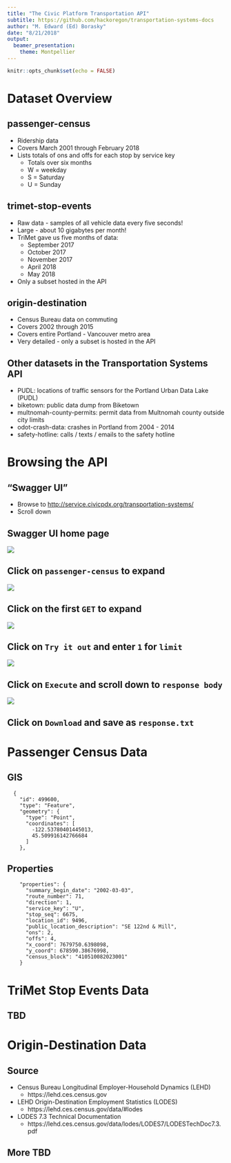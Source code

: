 ```yaml
---
title: "The Civic Platform Transportation API"
subtitle: https://github.com/hackoregon/transportation-systems-docs
author: "M. Edward (Ed) Borasky"
date: "8/21/2018"
output: 
  beamer_presentation:
    theme: Montpellier
---
```


```r
knitr::opts_chunk$set(echo = FALSE)
```

# Dataset Overview

## passenger-census
* Ridership data
* Covers March 2001 through February 2018
* Lists totals of ons and offs for each stop by service key
    - Totals over six months
    - W = weekday
    - S = Saturday
    - U = Sunday

## trimet-stop-events
* Raw data - samples of all vehicle data every five seconds!
* Large - about 10 gigabytes per month!
* TriMet gave us five months of data:
    - September 2017
    - October 2017
    - November 2017
    - April 2018
    - May 2018
* Only a subset hosted in the API

## origin-destination
* Census Bureau data on commuting
* Covers 2002 through 2015
* Covers entire Portland - Vancouver metro area
* Very detailed - only a subset is hosted in the API

## Other datasets in the Transportation Systems API
* PUDL: locations of traffic sensors for the Portland Urban Data Lake (PUDL)
* biketown: public data dump from Biketown
* multnomah-county-permits: permit data from Multnomah county outside city limits
* odot-crash-data: crashes in Portland from 2004 - 2014
* safety-hotline: calls / texts / emails to the safety hotline

# Browsing the API

## "Swagger UI"
* Browse to <http://service.civicpdx.org/transportation-systems/>
* Scroll down

## Swagger UI home page
![](swagger_ui.png)

## Click on `passenger-census` to expand
![](passenger_census.png)

## Click on the first `GET` to expand
![](first_get.png)

## Click on `Try it out` and enter `1` for `limit`
![](try_it_out.png)

## Click on `Execute` and scroll down to `response body`
![](response_body.png)

## Click on `Download` and save as `response.txt`


# Passenger Census Data

## GIS
      {
        "id": 499600,
        "type": "Feature",
        "geometry": {
          "type": "Point",
          "coordinates": [
            -122.53780401445013,
            45.509916142766684
          ]
        },

## Properties
        "properties": {
          "summary_begin_date": "2002-03-03",
          "route_number": 71,
          "direction": 1,
          "service_key": "U",
          "stop_seq": 6675,
          "location_id": 9496,
          "public_location_description": "SE 122nd & Mill",
          "ons": 2,
          "offs": 4,
          "x_coord": 7679750.6398098,
          "y_coord": 678590.38676998,
          "census_block": "410510082023001"
        }


# TriMet Stop Events Data

## TBD

# Origin-Destination Data

## Source
* Census Bureau Longitudinal Employer-Household Dynamics (LEHD)
    - https://lehd.ces.census.gov
* LEHD Origin-Destination Employment Statistics (LODES)
    - https://lehd.ces.census.gov/data/#lodes
* LODES 7.3 Technical Documentation
    - https://lehd.ces.census.gov/data/lodes/LODES7/LODESTechDoc7.3.pdf

## More TBD
